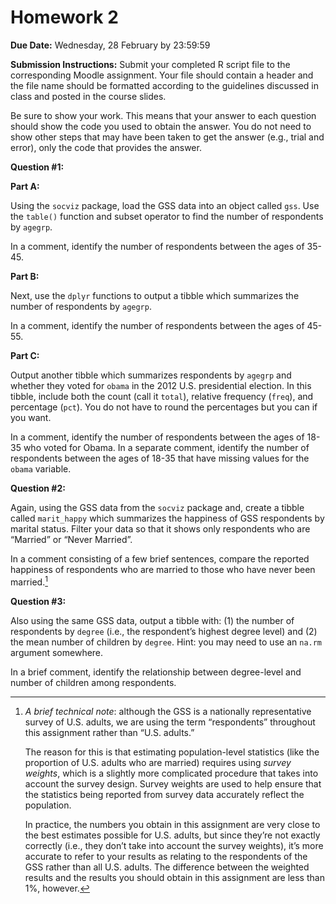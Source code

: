# Homework 2 {.unnumbered}

**Due Date:** Wednesday, 28 February by 23:59:59

**Submission Instructions:** Submit your completed R script file to the corresponding Moodle assignment. Your file should contain a header and the file name should be formatted according to the guidelines discussed in class and posted in the course slides.

Be sure to show your work. This means that your answer to each question should show the code you used to obtain the answer. You do not need to show other steps that may have been taken to get the answer (e.g., trial and error), only the code that provides the answer.

**Question #1:**

**Part A:**

Using the `socviz` package, load the GSS data into an object called `gss`. Use the `table()` function and subset operator to find the number of respondents by `agegrp`.

In a comment, identify the number of respondents between the ages of 35-45.

**Part B:**

Next, use the `dplyr` functions to output a tibble which summarizes the number of respondents by `agegrp`.

In a comment, identify the number of respondents between the ages of 45-55.

**Part C:**

Output another tibble which summarizes respondents by `agegrp` and whether they voted for `obama` in the 2012 U.S. presidential election. In this tibble, include both the count (call it `total`), relative frequency (`freq`), and percentage (`pct`). You do not have to round the percentages but you can if you want.

In a comment, identify the number of respondents between the ages of 18-35 who voted for Obama. In a separate comment, identify the number of respondents between the ages of 18-35 that have missing values for the `obama` variable.

**Question #2:**

Again, using the GSS data from the `socviz` package and, create a tibble called `marit_happy` which summarizes the happiness of GSS respondents by marital status. Filter your data so that it shows only respondents who are "Married" or "Never Married".

In a comment consisting of a few brief sentences, compare the reported happiness of respondents who are married to those who have never been married.[^05_homework-2-1]

[^05_homework-2-1]: *A brief technical note*: although the GSS is a nationally representative survey of U.S. adults, we are using the term "respondents" throughout this assignment rather than "U.S. adults."

    The reason for this is that estimating population-level statistics (like the proportion of U.S. adults who are married) requires using *survey weights*, which is a slightly more complicated procedure that takes into account the survey design. Survey weights are used to help ensure that the statistics being reported from survey data accurately reflect the population.

    In practice, the numbers you obtain in this assignment are very close to the best estimates possible for U.S. adults, but since they're not exactly correctly (i.e., they don't take into account the survey weights), it's more accurate to refer to your results as relating to the respondents of the GSS rather than all U.S. adults. The difference between the weighted results and the results you should obtain in this assignment are less than 1%, however.

**Question #3:**

Also using the same GSS data, output a tibble with: (1) the number of respondents by `degree` (i.e., the respondent's highest degree level) and (2) the mean number of children by `degree`. Hint: you may need to use an `na.rm` argument somewhere.

In a brief comment, identify the relationship between degree-level and number of children among respondents.
